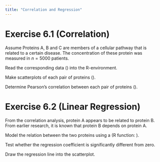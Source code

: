 ---
title: "Correlation and Regression"
---
# Exercise 6.1 (Correlation)
Assume Proteins A, B and C are members of a cellular pathway that is related to a certain disease. The concentration of these protein was measured in $n=5000$ patients.

Read the corresponding data (\texttt{study2.csv}) into the R-environment.

Make scatterplots of each pair of proteins (\texttt{plot}).

Determine Pearson's correlation between each pair of proteins (\texttt{cor.test}).

# Exercise 6.2 (Linear Regression)
From the correlation analysis, protein A appears to be related to protein B. From earlier research, it is known that protein B depends on protein A. 

Model the relation between the two proteins using a \textbf{simple linear regression} (R function: \texttt{lm}).

Test whether the regression coefficient is significantly different from zero.

Draw the regression line into the scatterplot.







